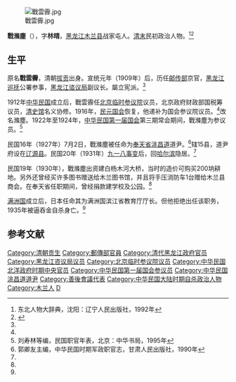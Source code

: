 [[File:戰雲霽.jpg|thumb]]

'''戰滌塵'''（{{bd|1872年||1935年||Z}}），字'''林晴'''，[[黑龙江|黑龙江]][[木兰县|木兰县]]战家屯人。[[清末|清末]]民初政治人物。<ref name=dbrw>东北人物大辞典，沈阳：辽宁人民出版社，1992年</ref><ref name=mulan>{{Cite web |url=http://218.10.232.41:8080/was40/detail?record=407&channelid=43664&presearchword= |title=木兰县志 第十九篇人物 第一章人物传记 第二节人物简介，黑龙江人民出版社，1989年 |access-date=2015-02-01 |archive-date=2018-12-10 |archive-url=https://web.archive.org/web/20181210104641/http://218.10.232.41:8080/was40/detail?record=407&channelid=43664&presearchword= |dead-url=no }}</ref>

==生平==
原名'''戰雲霽'''，清朝[[拔贡|拔贡]]出身。宣统元年（1909年）后，历任[[邮传部|邮传部]]京官，[[黑龙江巡抚|黑龙江巡抚]]公署参事，[[黑龙江谘议局|黑龙江谘议局]]副议长。屬立宪派。<ref name=dbrw/>

1912年[[中华民国|中华民国]]成立后，戰雲霽任[[北京临时参议院|北京临时参议院]]议员，北京政府财政部国税筹议员，[[清史馆|清史馆]]名义协修。1916年，[[民元国会|民元国会]]恢复，他递补为国会参议院议员。<ref name=dbrw/>改名滌塵。1922年至1924年，[[中华民国第一届国会|中华民国第一届国会]]第三期常会期间，戰滌塵为参议员。<ref>刘寿林等编，民国职官年表，北京：中华书局，1995年</ref>

民国16年（1927年）7月2日，戰滌塵被任命为[[奉天省|奉天省]][[洮昌道|洮昌道]]道尹。<ref>郭卿友主编，中华民国时期军政职官志，甘肃人民出版社，1990年</ref>辖15县，道尹府设在[[双辽市|辽源县]]。民国20年（1931年）[[九一八事变|九一八事变]]后，回[[哈尔滨|哈尔滨]]隐居。<ref name=mulan/>

民国19年（1930年），戰滌塵出资建白杨木河大桥，当时的造价可购买200垧耕地。另外还曾经买许多图书赠送给木兰图书馆，并且将手压消防车1台赠给木兰县商会。在奉天省任职期间，曾经捐款建学校及公园。<ref name=mulan/>

[[满洲国|满洲国]]成立后，日本任命其为满洲国滨江省教育厅厅长。但他拒绝出任该职务，1935年被逼吞金自杀身亡。<ref name=mulan/>

==参考文献==
{{reflist}}

{{第一次北京臨時參議院}}
{{DEFAULTSORT:Zhan战}}
[[Category:清朝贡生|Category:清朝贡生]]
[[Category:郵傳部官員|Category:郵傳部官員]]
[[Category:清代黑龙江政府官员|Category:清代黑龙江政府官员]]
[[Category:黑龙江咨议局议员|Category:黑龙江咨议局议员]]
[[Category:北京临时参议院议员|Category:北京临时参议院议员]]
[[Category:中华民国北洋政府时期中央官员|Category:中华民国北洋政府时期中央官员]]
[[Category:中华民国第一届国会参议员|Category:中华民国第一届国会参议员]]
[[Category:中华民国洮昌道道尹|Category:中华民国洮昌道道尹]]
[[Category:善後會議代表|Category:善後會議代表]]
[[Category:中华民国大陆时期自杀政治人物|Category:中华民国大陆时期自杀政治人物]]
[[Category:木兰人|Category:木兰人]]
[[Category:战姓|D]]